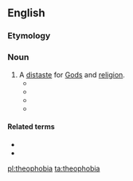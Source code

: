 ==English==

===Etymology===
{{confix|theo|phobia|lang=en}}

===Noun===
{{en-noun}}

# A [[distaste]] for [[God]]s and [[religion]].
#* {{quote-text|year=1845|author=Tayler Lewis|title=Plato Contra Atheos: Plato Against the Atheists|page=131|passage=We see not how, even on this scheme most ingenious as it is, the atheist can expect to find relief from his tormenting '''theophobia''', or escape that object of his greatest dread, ''a superhuman being'', whether he styles him a God or a Daemon.}}
#* {{quote-text|year=1909|author=Erich Wasmann|title=The Berlin Discussion of the Problem of Evolution|page=47|passage=In many scientific circles there is an absolute '''theophobia''', a dread of the Creator.}}
#* {{quote-text|year=1913|author=Robert Loyalty Cru|title=Diderot as a Disciple of English Thought|page=421|passage="Patriotism and '''theophobia''' are the sources of great tragedies and terrifying pictures.}}
#* {{quote-text|year=2005|author=Morris A. Inch|title=Elder Brother: A Christian Alternative to Anti-Semitism|page=81|passage="One might postulate at this point that persons suffer from '''theophobia''', contempt for one thought to usurp their prerogatives.}}

====Related terms====
* {{l|en|theophobe}}
* {{l|en|theophobic}}

[[pl:theophobia]]
[[ta:theophobia]]